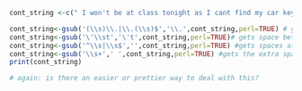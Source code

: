 

```r
cont_string <-c(" I won't be at class tonight as I cant find my car keys.  Please don' t forget to    take tell  the teacher I'm sorry, I do not want her to think I forgot. I'll see you tommorrow .    ")

cont_string<-gsub('(\\s)\\.|\\.(\\s)$','\\.',cont_string,perl=TRUE) # gets spaces around the period
cont_string<-gsub('\'\\st','\'t',cont_string,perl=TRUE)# gets space between the ' t
cont_string<-gsub('^\\s|\\s$','',cont_string,perl=TRUE) #gets spaces at start and end
cont_string<-gsub('\\s+',' ',cont_string,perl=TRUE) #gets the extra space in front of please
print(cont_string)

# again: is there an easier or prettier way to deal with this?
```

